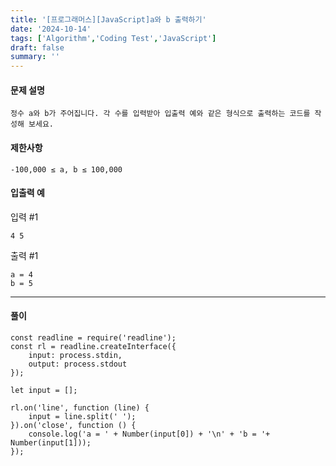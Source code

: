 ```yaml
---
title: '[프로그래머스][JavaScript]a와 b 출력하기'
date: '2024-10-14'
tags: ['Algorithm','Coding Test','JavaScript']
draft: false
summary: ''
---
```

#### 문제 설명
    정수 a와 b가 주어집니다. 각 수를 입력받아 입출력 예와 같은 형식으로 출력하는 코드를 작성해 보세요.
#### 제한사항
    -100,000 ≤ a, b ≤ 100,000
#### 입출력 예
입력 #1

    4 5

출력 #1

    a = 4
    b = 5

---
#### 풀이
````
const readline = require('readline');
const rl = readline.createInterface({
    input: process.stdin,
    output: process.stdout
});

let input = [];

rl.on('line', function (line) {
    input = line.split(' ');
}).on('close', function () {
    console.log('a = ' + Number(input[0]) + '\n' + 'b = '+ Number(input[1]));
});
````